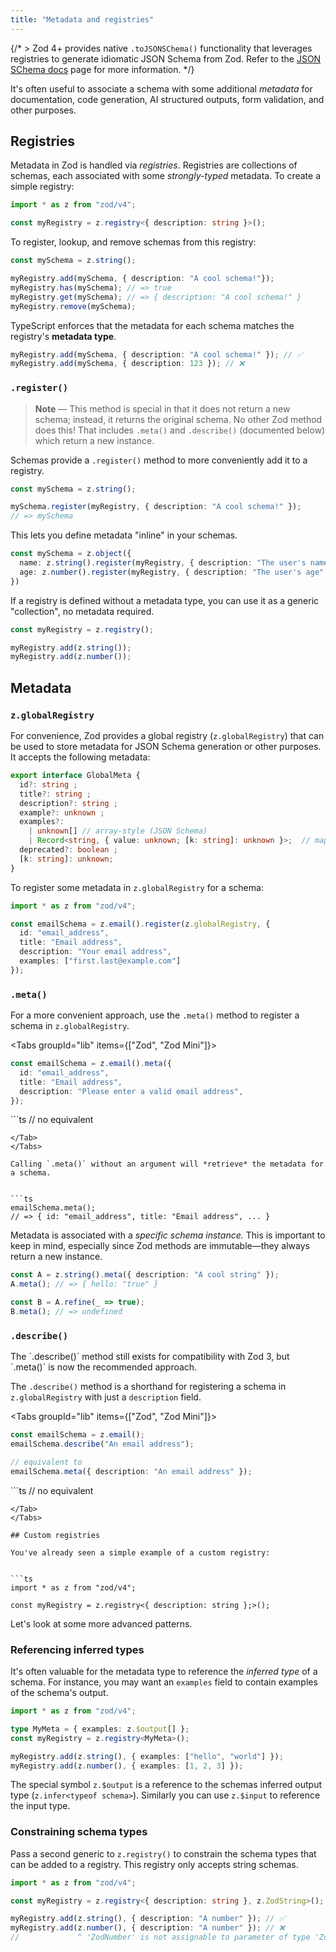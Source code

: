 ```yaml
---
title: "Metadata and registries"
---
```



{/* > Zod 4+ provides native `.toJSONSChema()` functionality that leverages registries to generate idiomatic JSON Schema from Zod. Refer to the [JSON SChema docs](/json-schema) page for more information. */}

It's often useful to associate a schema with some additional *metadata* for documentation, code generation, AI structured outputs, form validation, and other purposes.

## Registries

Metadata in Zod is handled via *registries*. Registries are collections of schemas, each associated with some *strongly-typed* metadata. To create a simple registry:

```ts
import * as z from "zod/v4";

const myRegistry = z.registry<{ description: string }>();
```

To register, lookup, and remove schemas from this registry:

```ts
const mySchema = z.string();

myRegistry.add(mySchema, { description: "A cool schema!"});
myRegistry.has(mySchema); // => true
myRegistry.get(mySchema); // => { description: "A cool schema!" }
myRegistry.remove(mySchema);
```

TypeScript enforces that the metadata for each schema matches the registry's **metadata type**.

```ts
myRegistry.add(mySchema, { description: "A cool schema!" }); // ✅
myRegistry.add(mySchema, { description: 123 }); // ❌
```

### `.register()`

> **Note** — This method is special in that it does not return a new schema; instead, it returns the original schema. No other Zod method does this! That includes `.meta()` and `.describe()` (documented below) which return a new instance.

Schemas provide a `.register()` method to more conveniently add it to a registry.

```ts
const mySchema = z.string();

mySchema.register(myRegistry, { description: "A cool schema!" });
// => mySchema
```

This lets you define metadata "inline" in your schemas.

```ts
const mySchema = z.object({
  name: z.string().register(myRegistry, { description: "The user's name" }),
  age: z.number().register(myRegistry, { description: "The user's age" }),
})
```

<Callout>
If a registry is defined without a metadata type, you can use it as a generic "collection", no metadata required.

```ts
const myRegistry = z.registry();

myRegistry.add(z.string());
myRegistry.add(z.number());
```
</Callout>


## Metadata

### `z.globalRegistry`

For convenience, Zod provides a global registry (`z.globalRegistry`) that can be used to store metadata for JSON Schema generation or other purposes. It accepts the following metadata:

```ts
export interface GlobalMeta {
  id?: string ;
  title?: string ;
  description?: string ;
  example?: unknown ;
  examples?: 
    | unknown[] // array-style (JSON Schema)
    | Record<string, { value: unknown; [k: string]: unknown }>;  // map-style (OpenAPI)
  deprecated?: boolean ;
  [k: string]: unknown;
}
```

To register some metadata in `z.globalRegistry` for a schema:

```ts
import * as z from "zod/v4";

const emailSchema = z.email().register(z.globalRegistry, { 
  id: "email_address",
  title: "Email address",
  description: "Your email address",
  examples: ["first.last@example.com"]
});
```

### `.meta()`

For a more convenient approach, use the `.meta()` method to register a schema in `z.globalRegistry`. 

<Tabs groupId="lib" items={["Zod", "Zod Mini"]}>
<Tab value="Zod">
```ts
const emailSchema = z.email().meta({ 
  id: "email_address",
  title: "Email address",
  description: "Please enter a valid email address",
});
```
</Tab>
<Tab value="Zod Mini">
```ts
// no equivalent
  
 
```
</Tab>
</Tabs>

Calling `.meta()` without an argument will *retrieve* the metadata for a schema.


```ts
emailSchema.meta();
// => { id: "email_address", title: "Email address", ... }
```

Metadata is associated with a *specific schema instance.* This is important to keep in mind, especially since Zod methods are immutable—they always return a new instance.

```ts
const A = z.string().meta({ description: "A cool string" });
A.meta(); // => { hello: "true" }

const B = A.refine(_ => true);
B.meta(); // => undefined
```

### `.describe()`

<Callout>
The `.describe()` method still exists for compatibility with Zod 3, but `.meta()` is now the recommended approach.
</Callout>

The `.describe()` method is a shorthand for registering a schema in `z.globalRegistry` with just a `description` field.


<Tabs groupId="lib" items={["Zod", "Zod Mini"]}>
<Tab value="Zod">
```ts
const emailSchema = z.email();
emailSchema.describe("An email address");

// equivalent to
emailSchema.meta({ description: "An email address" });
```
</Tab>
<Tab value="Zod Mini">
```ts
// no equivalent
 
 
 
 
```
</Tab>
</Tabs>

## Custom registries

You've already seen a simple example of a custom registry:


```ts
import * as z from "zod/v4";

const myRegistry = z.registry<{ description: string };>();
```

Let's look at some more advanced patterns.

### Referencing inferred types

It's often valuable for the metadata type to reference the *inferred type* of a schema. For instance, you may want an `examples` field to contain examples of the schema's output.

```ts
import * as z from "zod/v4";

type MyMeta = { examples: z.$output[] };
const myRegistry = z.registry<MyMeta>();

myRegistry.add(z.string(), { examples: ["hello", "world"] });
myRegistry.add(z.number(), { examples: [1, 2, 3] });
```

The special symbol `z.$output` is a reference to the schemas inferred output type (`z.infer<typeof schema>`). Similarly you can use `z.$input` to reference the input type.

### Constraining schema types

Pass a second generic to `z.registry()` to constrain the schema types that can be added to a registry. This registry only accepts string schemas.

```ts
import * as z from "zod/v4";

const myRegistry = z.registry<{ description: string }, z.ZodString>();

myRegistry.add(z.string(), { description: "A number" }); // ✅
myRegistry.add(z.number(), { description: "A number" }); // ❌ 
//             ^ 'ZodNumber' is not assignable to parameter of type 'ZodString' 
```
